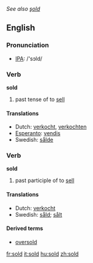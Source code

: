 ''See also [[şold]]''
==English==
===Pronunciation===
*[[w:IPA|IPA]]: /'sɔld/

===Verb===
'''sold'''
# past tense of to [[sell]]

====Translations====
*Dutch: [[verkocht]], [[verkochten]]
*[[Esperanto]]: [[vendis]]
*Swedish: [[sålde]]

===Verb===
'''sold'''
# past participle of to [[sell]]

====Translations====
*Dutch: [[verkocht]]
*Swedish: [[såld]]; [[sålt]]

====Derived terms====
* [[oversold]]

[[fr:sold]]
[[it:sold]]
[[hu:sold]]
[[zh:sold]]